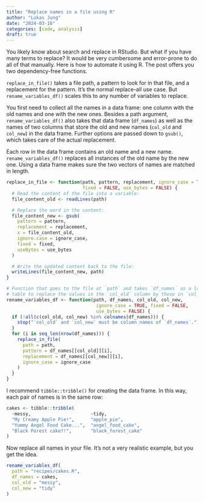 ```yaml
---
title: "Replace names in a file using R"
author: "Lukas Jung"
date: "2024-03-18"
categories: [code, analysis]
draft: true
---
```


You likely know about search and replace in RStudio. But what if you have many terms to replace? It would be very cumbersome and error-prone to do all of that manually. Here is how to automate it using R. The post offers you two dependency-free functions.

`replace_in_file()` takes a file path, a pattern to look for in that file, and a replacement for the pattern. It's the normal replace-all use case. But `rename_variables_df()` scales this to any number of variables to replace.

You first need to collect all the names in a data frame: one column with the old names and one with the new ones. Besides a path argument, `rename_variables_df()` also takes that data frame (`df_names`) as well as the names of two columns that store the old and new names (`col_old` and `col_new`) in the data frame. Further options are passed down to `gsub()`, which takes care of the actual replacement.

Each row in the data frame contains an old name and a new name. `rename_variables_df()` replaces all instances of the old name by the new one. Using a data frame makes sure the two vectors of names are matched in length.

```r
replace_in_file <- function(path, pattern, replacement, ignore_case = TRUE,
                            fixed = FALSE, use_bytes = FALSE) {
  # Read the content of the file into a variable:
  file_content_old <- readLines(path)

  # Replace the word in the content:
  file_content_new <- gsub(
    pattern = pattern,
    replacement = replacement,
    x = file_content_old,
    ignore.case = ignore_case,
    fixed = fixed,
    useBytes = use_bytes
  )

  # Write the updated content back to the file:
  writeLines(file_content_new, path)
}

# Function that goes to the file at `path` and takes `df_names` as a lookup
# table to replace the values in the `col_old` column by those in `col_new`:
rename_variables_df <- function(path, df_names, col_old, col_new,
                                 ignore_case = TRUE, fixed = FALSE,
                                 use_bytes = FALSE) {
  if (!all(c(col_old, col_new) %in% colnames(df_names))) {
    stop("`col_old` and `col_new` must be column names of `df_names`.")
  }
  for (i in seq_len(nrow(df_names))) {
    replace_in_file(
      path = path,
      pattern = df_names[[col_old]][i],
      replacement = df_names[[col_new]][i],
      ignore_case = ignore_case
    )
  }
}
```

I recommend `tibble::tribble()` for creating the data frame. In this way, each pair of names is in the same row:

```r
cakes <- tibble::tribble(
  ~messy,                      ~tidy,
  "My Creamy Apple Pie!",      "apple_pie",
  "Yummy Angel Food Cake...",  "angel_food_cake",
  "Black Forest cake?!",       "black_forest_cake"
)
```

Now replace all names in your file. It's not a very realistic example, but you get the idea.

```r
rename_variables_df(
  path = "recipes/cakes.R",
  df_names = cakes,
  col_old = "messy",
  col_new = "tidy"
)
```
